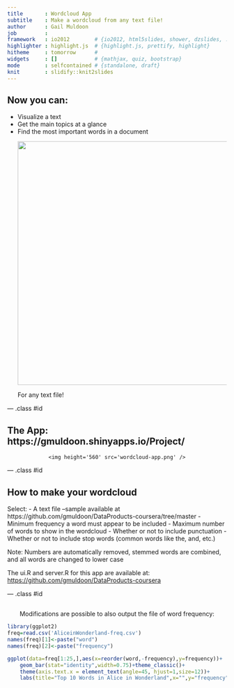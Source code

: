 ```yaml
---
title       : Wordcloud App
subtitle    : Make a wordcloud from any text file!
author      : Gail Muldoon
job         : 
framework   : io2012        # {io2012, html5slides, shower, dzslides, ...}
highlighter : highlight.js  # {highlight.js, prettify, highlight}
hitheme     : tomorrow      # 
widgets     : []            # {mathjax, quiz, bootstrap}
mode        : selfcontained # {standalone, draft}
knit        : slidify::knit2slides
---
```


## Now you can:
- Visualize a text
- Get the main topics at a glance
- Find the most important words in a document
 <div style='text-align: center;'>
    <img height='560' src='AliceinWonderland-wordcloud.png' />
</div>
For any text file!



--- .class #id 

## The App: https://gmuldoon.shinyapps.io/Project/
 
<div style='text-align: center;'>
    <img height='560' src='wordcloud-app.png' />
</div>


--- .class #id 

## How to make your wordcloud

Select:
- A text file 
--sample available at https://github.com/gmuldoon/DataProducts-coursera/tree/master
- Minimum frequency a word must appear to be included
- Maximum number of words to show in the wordcloud
- Whether or not to include punctuation
- Whether or not to include stop words (common words like the, and, etc.)

Note: Numbers are automatically removed, stemmed words are combined, and all words are changed to lower case

The ui.R and server.R for this app are available at: 
<br>
<a href="https://github.com/gmuldoon/DataProducts-coursera/tree/master">https://github.com/gmuldoon/DataProducts-coursera</a>
<br>

--- .class #id 

## 

<!-- <br> -->
<div style='text-align: center;'>
Modifications are possible to also output the file of word frequency: 
</div>
```r
library(ggplot2)
freq=read.csv('AliceinWonderland-freq.csv')
names(freq)[1]<-paste("word")
names(freq)[2]<-paste("frequency")
```
```r
ggplot(data=freq[1:25,],aes(x=reorder(word,-frequency),y=frequency))+
    geom_bar(stat="identity",width=0.75)+theme_classic()+
    theme(axis.text.x = element_text(angle=45, hjust=1,size=12))+
    labs(title="Top 10 Words in Alice in Wonderland",x="",y="frequency")
```


